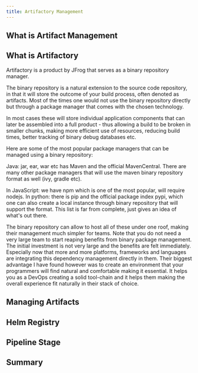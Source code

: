 ```yaml
---
title: Artifactory Management
---
```


## What is Artifact Management


## What is Artifactory

Artifactory is a product by JFrog that serves as a binary repository manager.

The binary repository is a natural extension to the source code repository, in that it will store the outcome of your build process, often denoted as artifacts. Most of the times one would not use the binary repository directly but through a package manager that comes with the chosen technology.

In most cases these will store individual application components that can later be assembled into a full product - thus allowing a build to be broken in smaller chunks, making more efficient use of resources, reducing build times, better tracking of binary debug databases etc.

Here are some of the most popular package managers that can be managed using a binary repository:

Java: jar, ear, war etc has Maven and the official MavenCentral. There are many other package managers that will use the maven binary repository format as well (ivy, gradle etc).

In JavaScript: we have npm which is one of the most popular, will require nodejs.
In python: there is pip and the official package index pypi, which one can also create a local instance through binary repository that will support the format.
This list is far from complete, just gives an idea of what's out there.

The binary repository can allow to host all of these under one roof,
making their management much simpler for teams.
Note that you do not need a very large team to start reaping benefits from binary package management. The initial investment is not very large and the benefits are felt immediately. Especially now that more and more platforms, frameworks and languages are integrating this dependency management directly in them. Their biggest advantage I have found however was to create an environment that your programmers will find natural and comfortable making it essential. It helps you as a DevOps creating a solid tool-chain and it helps them making the overall experience fit naturally in their stack of choice.

## Managing Artifacts

## Helm Registry

## Pipeline Stage


## Summary